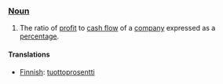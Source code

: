=== [[Noun]] ===

#The ratio of [[profit]] to [[cash flow]] of a [[company]] expressed as a [[percentage]].

==== Translations ====

*[[Finnish]]: [[tuottoprosentti]]